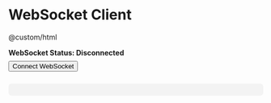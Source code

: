 # WebSocket Client

@custom/html

<div id="ws-status" style="margin-bottom: 8px; font-weight: bold;">WebSocket Status: <span id="ws-connection">Disconnected</span></div>
<button id="ws-connect" style="margin-bottom: 10px;">Connect WebSocket</button>
<pre id="ws-output" style="background-color: #f3f3f3; padding: 12px; border-radius: 6px; max-height: 300px; overflow-y: auto;"></pre>

<script>
  let socket;
  const wsUrl = 'wss://api.sandbox.altpay.uk/ws/client';

  document.getElementById('ws-connect').addEventListener('click', () => {
    const token = prompt("Enter your wsToken (from v2/auth/token response):");

    if (!token) {
      alert("Token is required to connect.");
      return;
    }

    socket = new WebSocket(wsUrl + '?token=' + encodeURIComponent(token));

    const status = document.getElementById('ws-connection');
    const output = document.getElementById('ws-output');
    output.textContent = '';

    socket.onopen = () => {
      status.textContent = 'Connected';
      status.style.color = 'green';
    };

    socket.onmessage = (event) => {
      output.textContent += `Received:\n${event.data}\n\n`;
      output.scrollTop = output.scrollHeight;
    };

    socket.onerror = (err) => {
      console.error('WebSocket Error', err);
      output.textContent += `Error: ${err.message || err}\n`;
    };

    socket.onclose = () => {
      status.textContent = 'Disconnected';
      status.style.color = 'red';
    };
  });

</script>
